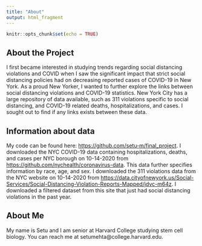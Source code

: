 ```yaml
---
title: "About"
output: html_fragment
---
```


```r
knitr::opts_chunk$set(echo = TRUE)
```

## About the Project 
I first became interested in studying trends regarding social distancing violations and COVID when I saw the significant impact that strict social distancing policies had on decreasing reported cases of COVID-19 in New York. As a proud New Yorker, I wanted to further explore the links between social distancing violations and COVID-19 statistics. New York City has a large repository of data available, such as 311 violations specific to social distancing, and COVID-19 related deaths, hospitalizations, and cases. I sought out to find if any links exists between these data.


## Information about data
My code can be found here: <https://github.com/setu-m/final_project>.
I downloaded the NYC COVID-19 data containing hospitalizations, deaths, and cases per NYC borough on 10-14-2020 from <https://github.com/nychealth/coronavirus-data>. This data further specifies information by race, age, and sex. I downloaded the 311 violations data from the NYC website on 10-14-2020 from <https://data.cityofnewyork.us/Social-Services/Social-Distancing-Violation-Reports-Mapped/jdvc-m64z>. I downloaded a filtered dataset from this site that just had social distancing violations in the past year.  


## About Me
My name is Setu and I am senior at Harvard College studying stem cell biology. You can reach me at setumehta@college.harvard.edu.